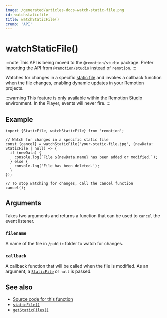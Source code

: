 ```yaml
---
image: /generated/articles-docs-watch-static-file.png
id: watchstaticfile
title: watchStaticFile()
crumb: 'API'
---
```


# watchStaticFile()<AvailableFrom v="4.0.61"/>

:::note
This API is being moved to the `@remotion/studio` package. Prefer importing the API from [`@remotion/studio`](/docs/studio/watch-static-file) instead of `remotion`.
:::

Watches for changes in a specific [static file](/docs/staticfile) and invokes a callback function when the file changes, enabling dynamic updates in your Remotion projects.

:::warning
This feature is only available within the Remotion Studio environment. In the Player, events will never fire.
:::

## Example

```tsx twoslash title="example.tsx"
import {StaticFile, watchStaticFile} from 'remotion';

// Watch for changes in a specific static file
const {cancel} = watchStaticFile('your-static-file.jpg', (newData: StaticFile | null) => {
  if (newData) {
    console.log(`File ${newData.name} has been added or modified.`);
  } else {
    console.log('File has been deleted.');
  }
});

// To stop watching for changes, call the cancel function
cancel();
```

## Arguments

Takes two arguments and returns a function that can be used to `cancel` the event listener.

### `filename`

A name of the file in `/public` folder to watch for changes.

### `callback`

A callback function that will be called when the file is modified. As an argument, a [`StaticFile`](/docs/getstaticfiles#api) or `null` is passed.

## See also

- [Source code for this function](https://github.com/remotion-dev/remotion/blob/main/packages/core/src/watch-static-file.ts)
- [`staticFile()`](/docs/staticfile)
- [`getStaticFiles()`](/docs/getstaticfiles)
